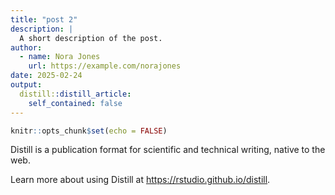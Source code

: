 ```yaml
---
title: "post 2"
description: |
  A short description of the post.
author:
  - name: Nora Jones
    url: https://example.com/norajones
date: 2025-02-24
output:
  distill::distill_article:
    self_contained: false
---
```



```r
knitr::opts_chunk$set(echo = FALSE)
```

Distill is a publication format for scientific and technical writing, native to the web.

Learn more about using Distill at <https://rstudio.github.io/distill>.


